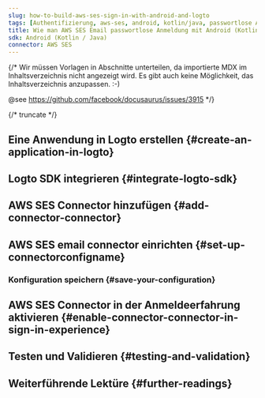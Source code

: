 ```yaml
---
slug: how-to-build-aws-ses-sign-in-with-android-and-logto
tags: [Authentifizierung, aws-ses, android, kotlin/java, passwortlose Anmeldung, Anmeldung, Login]
title: Wie man AWS SES Email passwortlose Anmeldung mit Android (Kotlin / Java) erstellt
sdk: Android (Kotlin / Java)
connector: AWS SES
---
```


{/*
  Wir müssen Vorlagen in Abschnitte unterteilen, da importierte MDX im Inhaltsverzeichnis nicht angezeigt wird.
  Es gibt auch keine Möglichkeit, das Inhaltsverzeichnis anzupassen. :-)

  @see https://github.com/facebook/docusaurus/issues/3915
*/}



{/* truncate */}

<Intro connector={connector} sdk="Android (Kotlin / Java)" link="https://developer.android.com" />

## Eine Anwendung in Logto erstellen \{#create-an-application-in-logto}

<CreateApplication type="Native app" framework="Android" />

## Logto SDK integrieren \{#integrate-logto-sdk}

<IntegrateSdk />

## AWS SES Connector hinzufügen \{#add-connector-connector}

<AddPasswordlessConnector
  connector={connector}
  connectorType="Email"
  passwordlessSignUpIdentifier="Email address"
/>

## AWS SES email connector einrichten \{#set-up-connectorconfigname}

<ConnectorGuide />

### Konfiguration speichern \{#save-your-configuration}

<SaveYourConfiguration connector={connector} />

## AWS SES Connector in der Anmeldeerfahrung aktivieren \{#enable-connector-connector-in-sign-in-experience}

<EnablePasswordlessConnector
  connectorType="Email"
  passwordlessSignUpIdentifier="Email address"
/>

## Testen und Validieren \{#testing-and-validation}

<TestingAndValidation connector={connector} sdk="Android (Kotlin / Java)" />

## Weiterführende Lektüre \{#further-readings}

<FurtherReadings />